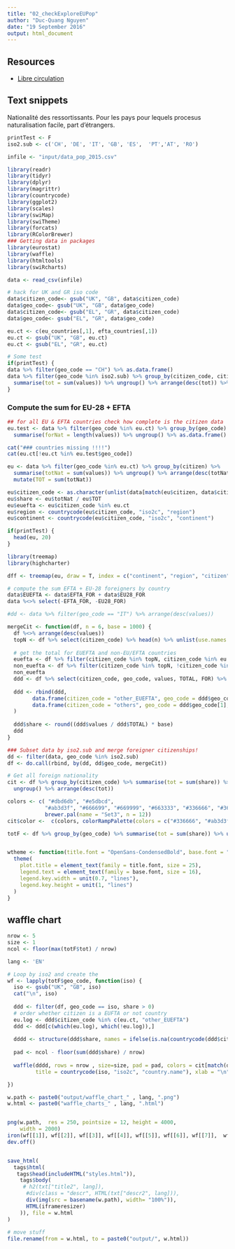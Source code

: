 ```yaml
---
title: "02_checkExploreEUPop"
author: "Duc-Quang Nguyen"
date: "19 September 2016"
output: html_document
---
```


## Resources

* [Libre circulation](http://www.touteleurope.eu/les-politiques-europeennes/marche-interieur/synthese/la-libre-circulation-des-personnes.html)


## Text snippets

Nationalité des ressortissants. Pour les pays pour lequels procesus naturalisation facile, part d'étrangers. 


```r
printTest <- F
iso2.sub <- c('CH', 'DE', 'IT', 'GB', 'ES',  'PT','AT', 'RO')

infile <- "input/data_pop_2015.csv"

library(readr)
library(tidyr)
library(dplyr)
library(magrittr)
library(countrycode)
library(ggplot2)
library(scales)
library(swiMap)
library(swiTheme)
library(forcats)
library(RColorBrewer)
### Getting data in packages
library(eurostat)
library(waffle)
library(htmltools)
library(swiRcharts)

```

```r
data <- read_csv(infile)

# hack for UK and GR iso code 
data$citizen_code<- gsub("UK", "GB", data$citizen_code)
data$geo_code<- gsub("UK", "GB", data$geo_code)
data$citizen_code<- gsub("EL", "GR", data$citizen_code)
data$geo_code<- gsub("EL", "GR", data$geo_code)

eu.ct <- c(eu_countries[,1], efta_countries[,1])
eu.ct <- gsub("UK", "GB", eu.ct)
eu.ct <- gsub("EL", "GR", eu.ct)

# Some test
if(printTest) {
data %>% filter(geo_code == "CH") %>% as.data.frame()
data %>% filter(geo_code %in% iso2.sub) %>% group_by(citizen_code, citizen) %>%
  summarise(tot = sum(values)) %>% ungroup() %>% arrange(desc(tot)) %>% head(20)  
}

```
### Compute the sum for EU-28 + EFTA

```r

## for all EU & EFTA countries check how complete is the citizen data
eu.test <- data %>% filter(geo_code %in% eu.ct) %>% group_by(geo_code) %>%
  summarise(forNat = length(values)) %>% ungroup() %>% as.data.frame()

cat("### countries missing !!!!")
cat(eu.ct[!eu.ct %in% eu.test$geo_code])

eu <- data %>% filter(geo_code %in% eu.ct) %>% group_by(citizen) %>%
  summarise(totNat = sum(values)) %>% ungroup() %>% arrange(desc(totNat)) %>%
  mutate(TOT = sum(totNat))

eu$citizen_code <- as.character(unlist(data[match(eu$citizen, data$citizen), 'citizen_code']))
eu$share <- eu$totNat / eu$TOT
eu$euefta <- eu$citizen_code %in% eu.ct
eu$region <- countrycode(eu$citizen_code, "iso2c", "region")
eu$continent <- countrycode(eu$citizen_code, "iso2c", "continent")

if(printTest) {
  head(eu, 20)
}

library(treemap)
library(highcharter)

dff <- treemap(eu, draw = T, index = c("continent", "region", "citizen"), vSize = "totNat", type = "index")
```



```r

# compute the sum EFTA + EU-28 foreigners by country
data$EUEFTA <- data$EFTA_FOR + data$EU28_FOR
data %<>% select(-EFTA_FOR, -EU28_FOR) 

#dd <- data %>% filter(geo_code == "IT") %>% arrange(desc(values))

mergeCit <- function(df, n = 6, base = 1000) {
  df %<>% arrange(desc(values))
  topN <- df %>% select(citizen_code) %>% head(n) %>% unlist(use.names = F)
  
  # get the total for EUEFTA and non-EU/EFTA countries
  euefta <- df %>% filter(citizen_code %in% topN, citizen_code %in% eu.ct) %>% summarise(tot = sum(values)) %>% unlist()
  non_euefta <- df %>% filter(citizen_code %in% topN, !citizen_code %in% eu.ct) %>% summarise(tot = sum(values)) %>% unlist()
  non_euefta
  ddd <- df %>% select(citizen_code, geo_code, values, TOTAL, FOR) %>% filter(citizen_code %in% topN)
  
  ddd <- rbind(ddd, 
        data.frame(citizen_code = "other_EUEFTA", geo_code = ddd$geo_code[1],  TOTAL = ddd$TOTAL[1], FOR = ddd$FOR[1], values = df$EUEFTA[1] - euefta),
        data.frame(citizen_code = "others", geo_code = ddd$geo_code[1],  TOTAL = ddd$TOTAL[1], FOR = ddd$FOR[1], values = df$FOR[1] - non_euefta- df$EUEFTA[1])
  )
  
  ddd$share <- round((ddd$values / ddd$TOTAL) * base)
  ddd
}

### Subset data by iso2.sub and merge foreigner citizenships! 
dd <- filter(data, geo_code %in% iso2.sub)
df <- do.call(rbind, by(dd, dd$geo_code, mergeCit))

# Get all foreign nationality
cit <- df %>% group_by(citizen_code) %>% summarise(tot = sum(share)) %>%
  ungroup() %>% arrange(desc(tot))

colors <- c( "#dbd6db", "#e5dbcd",
            "#ab3d3f", "#666699", "#669999", "#663333", "#336666", "#366096", "#333366", "#996699", "#ac673e", "#3a9736", "#999966", "#666633", "#89a23a", "#368596", "#996666", 
            brewer.pal(name = "Set3", n = 12))
cit$color <-  c(colors, colorRampPalette(colors = c("#336666", "#ab3d3f"))(nrow(cit)- length(colors)))

totF <- df %>% group_by(geo_code) %>% summarise(tot = sum(share)) %>% ungroup() %>% arrange(desc(tot))


wtheme <- function(title.font = "OpenSans-CondensedBold", base.font = "OpenSans-CondensedLight") {
  theme(
    plot.title = element_text(family = title.font, size = 25),
    legend.text = element_text(family = base.font, size = 16),
    legend.key.width = unit(0.7, "lines"),
    legend.key.height = unit(1, "lines")
  ) 
}

```

## waffle chart

```r
nrow <- 5
size <- 1
ncol <- floor(max(totF$tot) / nrow)

lang <- 'EN'

# Loop by iso2 and create the 
wf <- lapply(totF$geo_code, function(iso) {
  iso <- gsub("UK", "GB", iso)
  cat("\n", iso)
  
  ddd <- filter(df, geo_code == iso, share > 0)
  # order whether citizen is a EUFTA or not country
  eu.log <- ddd$citizen_code %in% c(eu.ct, "other_EUEFTA") 
  ddd <- ddd[c(which(eu.log), which(!eu.log)),]
  
  dddd <- structure(ddd$share, names = ifelse(is.na(countrycode(ddd$citizen_code, "iso2c", "country.name")), ddd$citizen_code, countrycode(ddd$citizen_code, "iso2c", "country.name")))
  
  pad <- ncol - floor(sum(ddd$share) / nrow)
  
  waffle(dddd, rows = nrow , size=size, pad = pad, colors = cit[match(ddd$citizen_code, cit$citizen_code), 'color'] %>% unlist(use.names = F), legend_pos = "top", 
         title = countrycode(iso, "iso2c", "country.name"), xlab = "\n") + wtheme()

})

w.path <- paste0("output/waffle_chart_" , lang, ".png")
w.html <- paste0("waffle_charts_" , lang, ".html")


png(w.path,  res = 250, pointsize = 12, height = 4000, 
    width = 2000)
iron(wf[[1]], wf[[2]], wf[[3]], wf[[4]], wf[[5]], wf[[6]], wf[[7]],  wf[[8]])
dev.off()


save_html(
  tags$html(
   tags$head(includeHTML("styles.html")),
    tags$body(    
     # h2(txt["title2", lang]),
      #div(class = "descr", HTML(txt["descr2", lang])),
      div(img(src = basename(w.path), width= "100%")),
      HTML(iframeresizer)  
    )), file = w.html
)
    
# move stuff
file.rename(from = w.html, to = paste0("output/", w.html))    
    
```


